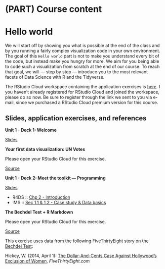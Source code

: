 # (PART) Course content {.unnumbered}

# Hello world {#hello-world}

We will start off by showing you what is possible at the end of the class and by you running a fairly complex visualization code in your own environment.
The goal of this `Hello world` part is not to make you understand every bit of the code, but instead make you hungry for more.
We aim for you being able to code such a visualization from scratch at the end of our course.
To reach that goal, we will --- step by step --- introduce you to the most relevant facets of Data Science with R and the Tidyverse.

::: {.rstudio-cloud}
The RStudio Cloud workspace containing the application exercises is [here](https://rstudio.cloud/spaces/1655/join?access_code=5rdjusfIYF5iI0Gum2vNsBDLdtdnIEELBkf2EivK).
I you haven't already registered for RStudio Cloud and joined the workspace, please do so now.
Be sure to register through the link we sent to you via e-mail, since we purchased a RStudio Cloud premium version for this course.
:::

## Slides, application exercises, and references

::: {.slide-deck}
**Unit 1 - Deck 1: Welcome**

::: {.slides}
[Slides](https://lukas-jue.github.io/intro-tidyverse/slides/u1-d01-welcome/u1-d01-welcome.html#1)
:::
:::

::: {.application-exercise}
**Your first data visualization: UN Votes**

Please open your RStudio Cloud for this exercise.

::: {.source}
[Source](https://github.com/lukas-jue/intro-tidyverse/blob/master/docs/application-exercises/ae-01a-un-votes/unvotes.Rmd)
:::
:::

::: {.slide-deck}
**Unit 1 - Deck 2: Meet the toolkit --- Programming**

::: {.slides}
[Slides](https://lukas-jue.github.io/intro-tidyverse/slides/u1-d02-toolkit-r/u1-d02-toolkit-r.html)
:::

::: {.reading}
-   R4DS :: [Chp 2 - Introduction](https://r4ds.had.co.nz/explore-intro.html)
-   IMS :: [Sec 1.1 & 1.2 - Case study & Data basics](https://openintro-ims.netlify.app/getting-started-with-data.html#basic-stents-strokes)
:::
:::

::: {.application-exercise}
**The Bechdel Test + R Markdown**

Please open your RStudio Cloud for this exercise.

::: {.source}
[Source](https://lukas-jue.github.io/intro-tidyverse/application-exercises/ae-02-bechdel-rmarkdown/bechdel.Rmd)
:::

::: {.reading}
This exercise uses data from the following FiveThirtyEight story on the [Bechdel Test](https://en.wikipedia.org/wiki/Bechdel_test):

Hickey, W.
(2014, April 1): [The Dollar-And-Cents Case Against Hollywood's Exclusion of Women](https://github.com/lukas-jue/intro-tidyverse/blob/master/docs/application-exercises/ae-02-bechdel-rmarkdown/bechdel.Rmd), *FiveThirtyEight.com*
:::
:::
